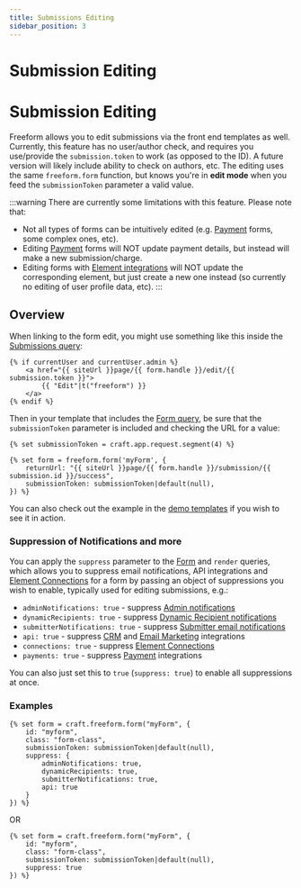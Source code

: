 ```yaml
---
title: Submissions Editing
sidebar_position: 3
---
```



# Submission Editing<Badge type="pro" text="Pro" />

# Submission Editing <Badge type="pro" text="Pro" />

Freeform allows you to edit submissions via the front end templates as well. Currently, this feature has no user/author check, and requires you use/provide the `submission.token` to work (as opposed to the ID). A future version will likely include ability to check on authors, etc. The editing uses the same `freeform.form` function, but knows you're in **edit mode** when you feed the `submissionToken` parameter a valid value.

:::warning
There are currently some limitations with this feature. Please note that:

- Not all types of forms can be intuitively edited (e.g. [Payment](../integrations/stripe-payments/) forms, some complex ones, etc).
- Editing [Payment](../integrations/stripe-payments/) forms will NOT update payment details, but instead will make a new submission/charge.
- Editing forms with [Element integrations](../integrations/elements/) will NOT update the corresponding element, but just create a new one instead (so currently no editing of user profile data, etc).
  :::

## Overview

When linking to the form edit, you might use something like this inside the [Submissions query](../templates/queries/submissions/):

```twig showLineNumbers
{% if currentUser and currentUser.admin %}
    <a href="{{ siteUrl }}page/{{ form.handle }}/edit/{{ submission.token }}">
        {{ "Edit"|t("freeform") }}
    </a>
{% endif %}
```

Then in your template that includes the [Form query](../templates/queries/form/), be sure that the `submissionToken` parameter is included and checking the URL for a value:

```twig showLineNumbers{1,5}
{% set submissionToken = craft.app.request.segment(4) %}

{% set form = freeform.form('myForm', {
    returnUrl: "{{ siteUrl }}page/{{ form.handle }}/submission/{{ submission.id }}/success",
    submissionToken: submissionToken|default(null),
}) %}
```

You can also check out the example in the [demo templates](../configuration/demo-templates/) if you wish to see it in action.

### Suppression of Notifications and more

You can apply the `suppress` parameter to the [Form](../templates/queries/form/) and `render` queries, which allows you to suppress email notifications, API integrations and [Element Connections](../integrations/elements/) for a form by passing an object of suppressions you wish to enable, typically used for editing submissions, e.g.:

- `adminNotifications: true` - suppress [Admin notifications](../forms/email-notifications/#admin-notifications)
- `dynamicRecipients: true` - suppress [Dynamic Recipient notifications](../forms/email-notifications#dynamic-recipients)
- `submitterNotifications: true` - suppress [Submitter email notifications](../forms/email-notifications#user-submitter-notifications)
- `api: true` - suppress [CRM](../integrations#crm) and [Email Marketing](../integrations/#email-marketing) integrations
- `connections: true` - suppress [Element Connections](../integrations/#elements)
- `payments: true` - suppress [Payment](../integrations/#other) integrations

You can also just set this to `true` (`suppress: true`) to enable all suppressions at once.

### Examples

```twig {5-10} showLineNumbers
{% set form = craft.freeform.form("myForm", {
	id: "myform",
	class: "form-class",
    submissionToken: submissionToken|default(null),
    suppress: {
        adminNotifications: true,
        dynamicRecipients: true,
        submitterNotifications: true,
        api: true
    }
}) %}
```

OR

```twig {5} showLineNumbers
{% set form = craft.freeform.form("myForm", {
	id: "myform",
	class: "form-class",
    submissionToken: submissionToken|default(null),
    suppress: true
}) %}
```
